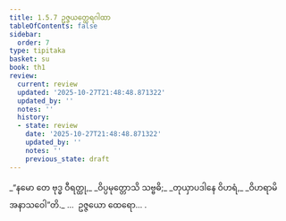 ```yaml
---
title: 1.5.7 ဥဇ္ဇယတ္ထေရဂါထာ
tableOfContents: false
sidebar:
  order: 7
type: tipitaka
basket: su
book: th1
review:
  current: review
  updated: '2025-10-27T21:48:48.871322'
  updated_by: ''
  notes: ''
  history:
  - state: review
    date: '2025-10-27T21:48:48.871322'
    updated_by: ''
    notes: ''
    previous_state: draft
---
```



<ReviewStatus review={frontmatter.review} showDetails={true} />

<HypothesisAnnotation frontmatter={frontmatter} />

<DynamicBreadcrumb />

<Division number="47" book="th1" e="ch" v="19" p="230">

<Paragraph number="107" type="verses" book="th1">
_“နမော တေ ဗုဒ္ဓ ဝီရတ္ထု,_  
_ဝိပ္ပမုတ္တောသိ သဗ္ဗဓိ;_  
_တုယှာပဒါနေ ဝိဟရံ,_  
_ဝိဟရာမိ အနာသဝေါ”တိ._  


</Paragraph>
</Division>

<Paragraph number="108" type="center" book="th1">
…  ဥဇ္ဇယော ထေရော… .
</Paragraph>